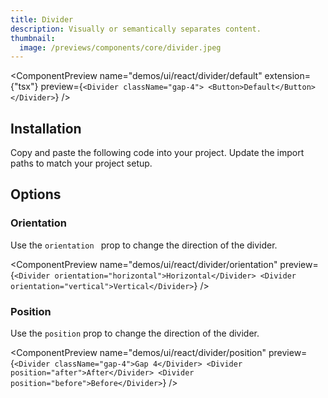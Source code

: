```yaml
---
title: Divider
description: Visually or semantically separates content.
thumbnail:
  image: /previews/components/core/divider.jpeg
---
```


<ComponentPreview
  name="demos/ui/react/divider/default"
  extension={"tsx"}
  preview={`<Divider className="gap-4">
<Button>Default</Button>
</Divider>`}
/>

## Installation

<Steps>
  <Step>Copy and paste the following code into your project.</Step>
  <ComponentSource
    name={["ui/react/divider"]}
    extension={["tsx"]}
  />
  <Step>Update the import paths to match your project setup.</Step>
</Steps>

## Options

### Orientation

Use the `orientation ` prop to change the direction of the divider.

<ComponentPreview
  name="demos/ui/react/divider/orientation"
  preview={`<Divider orientation="horizontal">Horizontal</Divider>
<Divider orientation="vertical">Vertical</Divider>`}
/>

### Position

Use the `position` prop to change the direction of the divider.

<ComponentPreview
  name="demos/ui/react/divider/position"
  preview={`<Divider className="gap-4">Gap 4</Divider>
<Divider position="after">After</Divider>
<Divider position="before">Before</Divider>`}
/>
